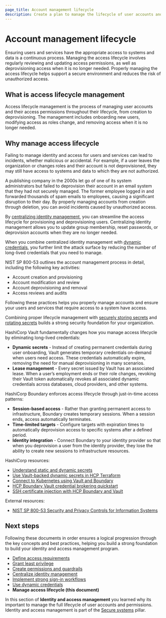 ```yaml
---
page_title: Account management lifecycle
description: Create a plan to manage the lifecycle of user accounts and their access permissions.
---
```


# Account management lifecycle

Ensuring users and services have the appropriate access to systems and data is a
continuous process. Managing the access lifecycle involves regularly reviewing
and updating access permissions, as well as deprovisioning access when it is no
longer needed. Properly managing the access lifecycle helps support a secure
environment and reduces the risk of unauthorized access.

## What is access lifecycle management

Access lifecycle management is the process of managing user accounts and their
access permissions throughout their lifecycle, from creation to deprovisioning.
The management includes onboarding new users, modifying access as roles change,
and removing access when it is no longer needed.

## Why manage access lifecycle

Failing to manage identity and access for users and services can lead to
incidents, whether malicious or accidental. For example, if a user leaves the
organization or changes roles and their account is not deprovisioned, they may
still have access to systems and data to which they are not authorized.

A publishing company in the 2000s let go of one of its system administrators but
failed to deprovision their account in an email system that they had not
securely managed. The former employee logged in and forwarded thousands of spam
emails to employees, causing a significant disruption to their day. By properly
managing accounts from creation through deletion, you can avoid incidents caused
by unauthorized access.

By [centralizing identity
management](/well-architected-framework/secure-systems/identity-access-management/centralize-identity-management),
you can streamline the access lifecycle for provisioning and deprovisioning
users. Centralizing identity management allows you to update group membership,
reset passwords, or deprovision accounts when they are no longer needed.

When you combine centralized identity management with [dynamic
credentials](/well-architected-framework/secure-systems/identity-access-management/use-dynamic-credentials),
you further limit the attack surface by reducing the number of long-lived
credentials that you need to manage.

NIST SP 800-53 outlines the account management process in detail, including
the following key activities:

- Account creation and provisioning
- Account modification and review
- Account deprovisioning and removal
- Access reviews and audits

Following these practices helps you properly manage accounts and ensure
your users and services that require access to a system have access.

Combining proper lifecycle management with [securely storing
secrets](/well-architected-framework/secure-systems/secrets/store-static-secrets)
and [rotating
secrets](/well-architected-framework/secure-systems/secrets/rotate-secrets)
builds a strong security foundation for your organization.

HashiCorp Vault fundamentally changes how you manage access lifecycle by
eliminating long-lived credentials:

- **Dynamic secrets** - Instead of creating permanent credentials during user
  onboarding, Vault generates temporary credentials on-demand when users need
  access. These credentials automatically expire, removing the need for manual
  deprovisioning in many scenarios.
- **Lease management** - Every secret issued by Vault has an associated lease.
  When a user’s employment ends or their role changes, revoking their Vault
  token automatically revokes all associated dynamic credentials across
  databases, cloud providers, and other systems.

HashiCorp Boundary enforces access lifecycle through just-in-time access
patterns:

- **Session-based access** - Rather than granting permanent access to
  infrastructure, Boundary creates temporary sessions. When a session ends,
  access automatically terminates.
- **Time-limited targets** - Configure targets with expiration times to
  automatically deprovision access to specific systems after a defined period.
- **Identity integration** - Connect Boundary to your identity provider so that
  when you deprovision a user from the identity provider, they lose the ability to
  create new sessions to infrastructure resources.

HashiCorp resources:

- [Understand static and dynamic secrets](/vault/tutorials/get-started/understand-static-dynamic-secrets)
- [Use Vault-backed dynamic secrets in HCP Terraform](/terraform/cloud-docs/workspaces/dynamic-provider-credentials/vault-backed)
- [Connect to Kubernetes using Vault and Boundary](/boundary/tutorials/kubernetes-connect/kubernetes-getting-started-intro)
- [HCP Boundary Vault credential brokering quickstart](/boundary/tutorials/credential-management/hcp-vault-cred-brokering-quickstart)
- [SSH certificate injection with HCP Boundary and Vault](/boundary/tutorials/credential-management/hcp-certificate-injection)

External resources:

- [NIST SP 800-53 Security and Privacy Controls for Information Systems](https://csrc.nist.gov/pubs/sp/800/53/r5/upd1/final)

## Next steps

Following these documents in order ensures a logical progression through the key
concepts and best practices, helping you build a strong foundation to build your
identity and access management program.

- [Define access requirements](/well-architected-framework/secure-systems/identity-access-management/define-access-requirements)
- [Grant least privilege](/well-architected-framework/secure-systems/identity-access-management/grant-least-privilege)
- [Create permissions and guardrails](/well-architected-framework/secure-systems/identity-access-management/create-permissions-guardrails)
- [Centralize identity management](/well-architected-framework/secure-systems/identity-access-management/centralize-identity-management)
- [Implement strong sign-in workflows](/well-architected-framework/secure-systems/identity-access-management/implement-strong-sign-in-workflows)
- [Use dynamic credentials](/well-architected-framework/secure-systems/identity-access-management/use-dynamic-credentials)
- **Manage access lifecycle (this document)**

In this section of **Identity and access management** you learned why its
important to manage the full lifecycle of user accounts and permissions.
Identity and access management is part of the [Secure
systems](/well-architected-framework/secure-systems) pillar.
